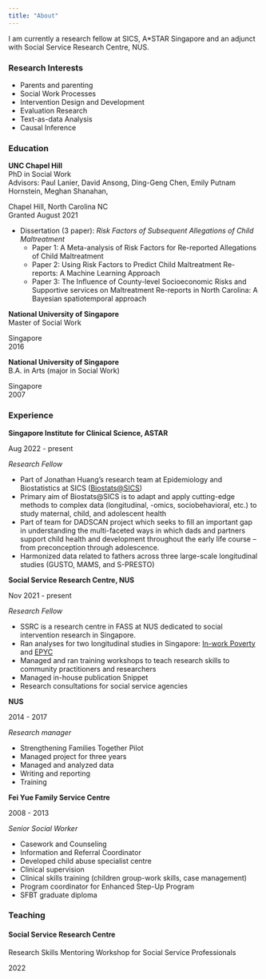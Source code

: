 ```yaml
---
title: "About"
---
```


I am currently a research fellow at SICS, A\*STAR Singapore and an adjunct with Social Service Research Centre, NUS.

### Research Interests

-   Parents and parenting
-   Social Work Processes
-   Intervention Design and Development
-   Evaluation Research
-   Text-as-data Analysis
-   Causal Inference

### Education

::: {.d-flex .justify-content-between}
<div>

**UNC Chapel Hill**\
PhD in Social Work\
Advisors: Paul Lanier, David Ansong, Ding-Geng Chen, Emily Putnam Hornstein, Meghan Shanahan,

</div>

::: text-end
Chapel Hill, North Carolina NC\
Granted August 2021
:::
:::

-   Dissertation (3 paper): *Risk Factors of Subsequent Allegations of Child Maltreatment*
    -   Paper 1: A Meta-analysis of Risk Factors for Re-reported Allegations of Child Maltreatment
    -   Paper 2: Using Risk Factors to Predict Child Maltreatment Re-reports: A Machine Learning Approach
    -   Paper 3: The Influence of County-level Socioeconomic Risks and Supportive services on Maltreatment Re-reports in North Carolina: A Bayesian spatiotemporal approach

::: {.d-flex .justify-content-between}
<div>

**National University of Singapore**\
Master of Social Work

</div>

::: text-end
Singapore\
2016
:::
:::

::: {.d-flex .justify-content-between}
<div>

**National University of Singapore**\
B.A. in Arts (major in Social Work)

</div>

::: text-end
Singapore\
2007
:::
:::

### Experience

::: {.d-flex .justify-content-between}
<div>

**Singapore Institute for Clinical Science, ASTAR**

</div>

::: text-end
Aug 2022 - present
:::
:::

*Research Fellow*

-   Part of Jonathan Huang's research team at Epidemiology and Biostatistics at SICS ([Biostats\@SICS](https://huangresearchgroup.mystrikingly.com/))
-   Primary aim of Biostats\@SICS is to adapt and apply cutting-edge methods to complex data (longitudinal, -omics, sociobehavioral, etc.) to study maternal, child, and adolescent health
-   Part of team for DADSCAN project which seeks to fill an important gap in understanding the multi-faceted ways in which dads and partners support child health and development throughout the early life course -- from preconception through adolescence.
-   Harmonized data related to fathers across three large-scale longitudinal studies (GUSTO, MAMS, and S-PRESTO)

::: {.d-flex .justify-content-between}
<div>

**Social Service Research Centre, NUS**

</div>

::: text-end
Nov 2021 - present
:::
:::

*Research Fellow*

-   SSRC is a research centre in FASS at NUS dedicated to social intervention research in Singapore.
-   Ran analyses for two longitudinal studies in Singapore: [In-work Poverty](https://fass.nus.edu.sg/ssr/research-projects/in-work-poverty-challenges-getting-by-among-the-young/) and [EPYC](https://fass.nus.edu.sg/ssr/research-projects/enhancing-positive-outcomes-in-youth-community/)
-   Managed and ran training workshops to teach research skills to community practitioners and researchers
-   Managed in-house publication Snippet
-   Research consultations for social service agencies

::: {.d-flex .justify-content-between}
<div>

**NUS**

</div>

::: text-end
2014 - 2017
:::
:::

*Research manager*

-   Strengthening Families Together Pilot
-   Managed project for three years
-   Managed and analyzed data
-   Writing and reporting
-   Training

::: {.d-flex .justify-content-between}
<div>

**Fei Yue Family Service Centre**

</div>

::: text-end
2008 - 2013
:::
:::

*Senior Social Worker*

-   Casework and Counseling
-   Information and Referral Coordinator
-   Developed child abuse specialist centre
-   Clinical supervision
-   Clinical skills training (children group-work skills, case management)
-   Program coordinator for Enhanced Step-Up Program
-   SFBT graduate diploma

### Teaching

#### Social Service Research Centre

::: {.d-flex .justify-content-between}
<div>

Research Skills Mentoring Workshop for Social Service Professionals

</div>

::: text-end
2022
:::
:::
